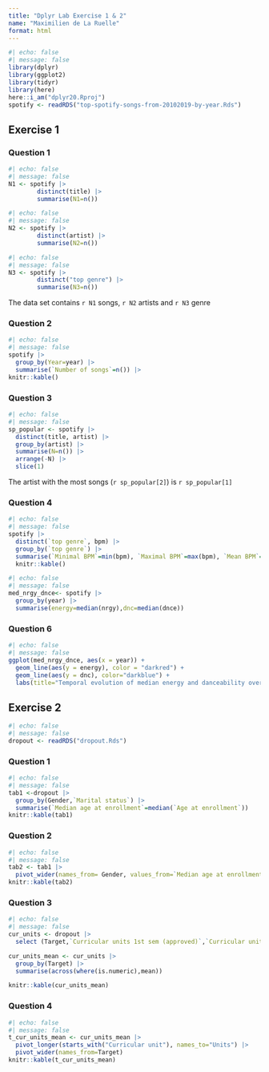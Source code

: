 ```yaml
---
title: "Dplyr Lab Exercise 1 & 2"
name: "Maximilien de La Ruelle"
format: html
---
```



```r
#| echo: false
#| message: false
library(dplyr)
library(ggplot2)
library(tidyr)
library(here)
here::i_am("dplyr20.Rproj")
spotify <- readRDS("top-spotify-songs-from-20102019-by-year.Rds")
```

## Exercise 1
### Question 1
```r
#| echo: false
#| message: false
N1 <- spotify |>
        distinct(title) |>
        summarise(N1=n())
```

```r
#| echo: false
#| message: false
N2 <- spotify |>
        distinct(artist) |>
        summarise(N2=n())
```

```r
#| echo: false
#| message: false
N3 <- spotify |>
        distinct("top genre") |>
        summarise(N3=n())
```

The data set contains `r N1` songs, `r N2` artists and `r N3` genre

### Question 2
```r
#| echo: false
#| message: false
spotify |>
  group_by(Year=year) |>
  summarise(`Number of songs`=n()) |>
knitr::kable()
```
### Question 3
```r
#| echo: false
#| message: false
sp_popular <- spotify |> 
  distinct(title, artist) |>
  group_by(artist) |>
  summarise(N=n()) |>
  arrange(-N) |>
  slice(1)
```

The artist with the most songs (`r sp_popular[2]`) is `r sp_popular[1]`


### Question 4
```r
#| echo: false
#| message: false
spotify |>
  distinct(`top genre`, bpm) |>
  group_by(`top genre`) |>
  summarise(`Minimal BPM`=min(bpm), `Maximal BPM`=max(bpm), `Mean BPM`=mean(bpm), `Median BPM`=median(bpm),number=n()) |>
  knitr::kable()
```

```r
#| echo: false
#| message: false
med_nrgy_dnce<- spotify |>
  group_by(year) |>
  summarise(energy=median(nrgy),dnc=median(dnce))

```

### Question 6
```r
#| echo: false
#| message: false
ggplot(med_nrgy_dnce, aes(x = year)) +
  geom_line(aes(y = energy), color = "darkred") +
  geom_line(aes(y = dnc), color="darkblue") + 
  labs(title="Temporal evolution of median energy and danceability over 2000-2019", x="Years", y="Median values") 
```

## Exercise 2

```r
#| echo: false
#| message: false
dropout <- readRDS("dropout.Rds")
```
### Question 1
```r
#| echo: false
#| message: false
tab1 <-dropout |>
  group_by(Gender,`Marital status`) |>
  summarise(`Median age at enrollment`=median(`Age at enrollment`))
knitr::kable(tab1)
```
### Question 2
```r
#| echo: false
#| message: false
tab2 <- tab1 |>
  pivot_wider(names_from= Gender, values_from=`Median age at enrollment`)
knitr::kable(tab2)

```
### Question 3
```r
#| echo: false
#| message: false
cur_units <- dropout |>
  select (Target,`Curricular units 1st sem (approved)`,`Curricular units 1st sem (evaluations)`,`Curricular units 1st sem (without evaluations)`,`Curricular units 2nd sem (evaluations)`,`Curricular units 2nd sem (without evaluations)`,`Curricular units 1st sem (credited)`,`Curricular units 1st sem (grade)`,`Curricular units 2nd sem (credited)`,`Curricular units 2nd sem (grade)`,`Curricular units 1st sem (enrolled)`,`Curricular units 2nd sem (enrolled)`,`Curricular units 2nd sem (approved)`) 

cur_units_mean <- cur_units |>
  group_by(Target) |>
  summarise(across(where(is.numeric),mean))

knitr::kable(cur_units_mean)
```
### Question 4
```r
#| echo: false
#| message: false
t_cur_units_mean <- cur_units_mean |>
  pivot_longer(starts_with("Curricular unit"), names_to="Units") |>
  pivot_wider(names_from=Target)
knitr::kable(t_cur_units_mean)
```

